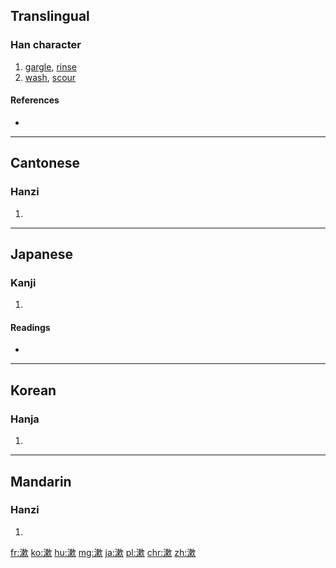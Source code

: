 {{also|潄}}
==Translingual==

===Han character===
{{Han char|rn=85|rad=水|as=11|sn=14|four=3718<sub>2</sub>|canj=水木中人 (EDLO), X水木中人 (XEDLO)}}

# [[gargle]], [[rinse]]
# [[wash]], [[scour]]

====References====
* {{Han ref|kx=0647.070|dkj=18171|dj=1057.050|hdz=31719.010|uh=6F31|ud=28465|bh=BAA4|bd=47780}}

----

==Cantonese==

===Hanzi===
{{yue-hanzi|jyut=[[sau3]], [[sou3]]|y=sau3, sou3}}

# {{defn|lang=yue|sort=水11}}

----

==Japanese==

===Kanji===
{{ja-kanji|grade=|rs=水11}}

# {{defn|lang=ja|sort=水11}}

====Readings====
* {{ja-readings|on=[[そう]] (sō), [[しゅう]] (shū)|kun=[[すすぐ]] (susugu), [[うがい]] (ugai)}}

----

==Korean==

===Hanja===
{{ko-hanja|hangeul=수|eumhun=|rv=su|mr=su|y=swu}}

# {{defn|lang=ko|sort=水11}}

----

==Mandarin==

===Hanzi===
{{cmn-hanzi|pin=[[shù]] ([[shu4]])|wg=shu<sup>4</sup>}}

# {{defn|lang=cmn|sort=水11}}

[[fr:漱]]
[[ko:漱]]
[[hu:漱]]
[[mg:漱]]
[[ja:漱]]
[[pl:漱]]
[[chr:漱]]
[[zh:漱]]